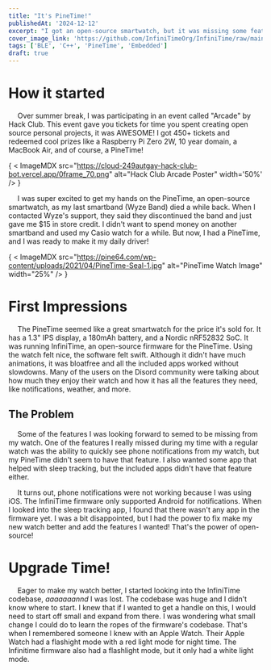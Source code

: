 ```yaml
---
title: "It's PineTime!"
publishedAt: '2024-12-12'
excerpt: "I got an open-source smartwatch, but it was missing some features. So, I added them!"
cover_image_link: 'https://github.com/InfiniTimeOrg/InfiniTime/raw/main/doc/logo/watchface_collage.png'
tags: ['BLE', 'C++', 'PineTime', 'Embedded']
draft: true
---
```


# How it started
&emsp; Over summer break, I was participating in an event called "Arcade" by Hack Club. This event gave you tickets for time you spent creating open source personal projects, it was AWESOME! I got 450+ tickets and redeemed cool prizes like a Raspberry Pi Zero 2W, 10 year domain, a MacBook Air, and of course, a PineTime!

{ < ImageMDX src="https://cloud-249autgay-hack-club-bot.vercel.app/0frame_70.png" alt="Hack Club Arcade Poster" width='50%' /> }

&emsp; I was super excited to get my hands on the PineTime, an open-source smartwatch, as my last smartband (Wyze Band) died a while back. When I contacted Wyze's support, they said they discontinued the band and just gave me $15 in store credit. I didn't want to spend money on another smartband and used my Casio watch for a while. But now, I had a PineTime, and I was ready to make it my daily driver!

{ < ImageMDX src="https://pine64.com/wp-content/uploads/2021/04/PineTime-Seal-1.jpg" alt="PineTime Watch Image" width="25%" /> }

# First Impressions
&emsp; The PineTime seemed like a great smartwatch for the price it's sold for. It has a 1.3" IPS display, a 180mAh battery, and a Nordic nRF52832 SoC. It was running InfiniTime, an open-source firmware for the PineTime. Using the watch felt nice, the software felt swift. Although it didn't have much animations, it was bloatfree and all the included apps worked without slowdowns. Many of the users on the Disord community were talking about how much they enjoy their watch and how it has all the features they need, like notifications, weather, and more.

## The Problem
&emsp; Some of the features I was looking forward to semed to be missing from my watch. One of the features I really missed during my time with a regular watch was the ability to quickly see phone notifications from my watch, but my PineTime didn't seem to have that feature. I also wanted some app that helped with sleep tracking, but the included apps didn't have that feature either.

&emsp; It turns out, phone notifications were not working because I was using iOS. The InfiniTime firmware only supported Android for notifications. When I looked into the sleep tracking app, I found that there wasn't any app in the firmware yet. I was a bit disappointed, but I had the power to fix make my new watch better and add the features I wanted! That's the power of open-source!

# Upgrade Time!
&emsp; Eager to make my watch better, I started looking into the InfiniTime codebase, _aaaaaaannd_ I was lost. The codebase was huge and I didn't know where to start. I knew that if I wanted to get a handle on this, I would need to start off small and expand from there. I was wondering what small change I could do to learn the ropes of the firmware's codebase. That's when I remembered someone I knew with an Apple Watch. Their Apple Watch had a flashight mode with a red light mode for night time.  The Infinitime firmware also had a flashlight mode, but it only had a white light mode. 

